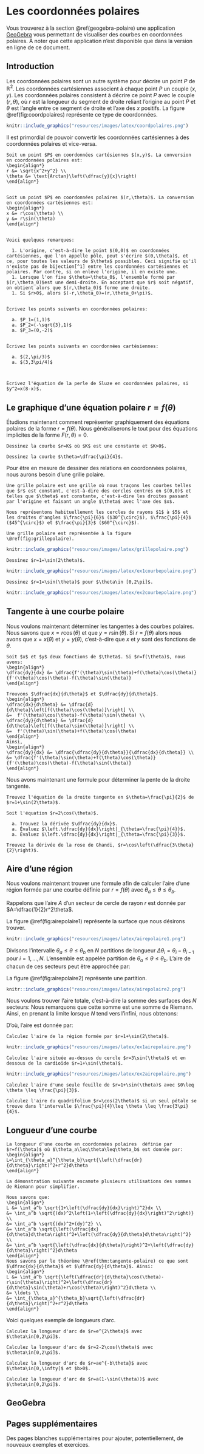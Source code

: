 # Les coordonnées polaires {#coordpolaires}

Vous trouverez à la section \@ref(geogebra-polaire) une application [GeoGebra](https://www.geogebra.org/?lang=fr) vous permettant de visualiser des courbes en coordonnées polaires. À noter que cette application n'est disponible que dans la version en ligne de ce document.

## Introduction

Les coordonnées polaires sont un autre système pour décrire un point $P$ de $\mathbb{R}^2$. Les coordonnées cartésiennes associent à chaque point $P$ un couple $(x,y)$. Les coordonnées polaires consistent à décrire ce point $P$ avec le couple $(r,\theta)$, où $r$ est la longueur du segment de droite reliant l'origine au point $P$ et $\theta$ est l'angle entre ce segment de droite et l'axe des $x$ positifs. La figure \@ref(fig:coordpolaires) représente ce type de coordonnées.

```r
knitr::include_graphics("resources/images/latex/coordpolaires.png")
```

Il est primordial de pouvoir convertir les coordonnées cartésiennes à des coordonnées polaires et vice-versa.

```proposition
Soit un point $P$ en coordonnées cartésiennes $(x,y)$. La conversion en coordonnées polaires est:
\begin{align*}
r &= \sqrt{x^2+y^2} \\
\theta &= \text{Arctan}\left(\dfrac{y}{x}\right)
\end{align*}
  
```

```proposition
Soit un point $P$ en coordonnées polaires $(r,\theta)$. La conversion en coordonnées cartésiennes est:
\begin{align*}
x &= r\cos(\theta) \\
y &= r\sin(\theta)
\end{align*}
  
```

```remark
Voici quelques remarques:

  1. L'origine, c'est-à-dire le point $(0,0)$ en coordonnées cartésiennes, que l'on appelle pôle, peut s'écrire $(0,\theta)$, et ce, pour toutes les valeurs de $\theta$ possibles. Ceci signifie qu'il n'existe pas de bijection[^1] entre les coordonnées cartésiennes et polaires. Par contre, si on enlève l'origine, il en existe une.
  1. Lorsque l'on fixe $\theta=\theta_0$, l'ensemble formé par $(r,\theta_0)$est une demi-droite. En acceptant que $r$ soit négatif, on obtient alors que $(r,\theta_0)$ forme une droite.
  1. Si $r>0$, alors $(-r,\theta_0)=(r,\theta_0+\pi)$.


```

[^1]: Une bijection est une fonction $f$ allant d'un ensemble $A$ à un ensemble $B$,
telle que pour tous les éléments de $B$, on associe une seule valeur de $A$. 

```example
Écrivez les points suivants en coordonnées polaires:
  
  a. $P_1=(1,1)$
  a. $P_2=(-\sqrt{3},1)$
  a. $P_3=(0,-2)$


```
\vspace*{10cm}

```example
Écrivez les points suivants en coordonnées cartésiennes:
  
  a. $(2,\pi/3)$
  a. $(3,3\pi/4)$
  
  
```
\vspace*{10cm}

```example
Écrivez l'équation de la perle de Sluze en coordonnées polaires, si $y^2=x(8-x)$.
```
\vspace*{6cm}

## Le graphique d'une équation polaire $r=f(\theta)$

Étudions maintenant comment représenter graphiquement des équations polaires de la forme $r=f(\theta)$. Nous généraliserons le tout pour des équations implicites de la forme $F(r,\theta)=0$.

```example
Dessinez la courbe $r=K$ où $K$ est une constante et $K>0$.
```
\vspace*{5cm}

```example
Dessinez la courbe $\theta=\dfrac{\pi}{4}$.
```
\vspace*{5cm}

Pour être en mesure de dessiner des relations en coordonnées polaires, nous aurons besoin d'une grille polaire.

```definition
Une grille polaire est une grille où nous traçons les courbes telles que $r$ est constant, c'est-à-dire des cercles centrés en $(0,0)$ et telles que $\theta$ est constante, c'est-à-dire les droites passant par l'origine et faisant un angle $\theta$ avec l'axe des $x$. 

Nous représentons habituellement les cercles de rayons $1$ à $5$ et les droites d'angles $\frac{\pi}{6}$ ($30^{\circ}$), $\frac{\pi}{4}$ ($45^{\circ}$) et $\frac{\pi}{3}$ ($60^{\circ}$).

Une grille polaire est représentée à la figure \@ref(fig:grillepolaire).
```

```r
knitr::include_graphics("resources/images/latex/grillepolaire.png")
```

```example
Dessinez $r=1=\sin(2\theta)$.
```
```r
knitr::include_graphics("resources/images/latex/ex1courbepolaire.png")
```

```example
Dessinez $r=1=\sin(\theta)$ pour $\theta\in [0,2\pi]$.
```
```r
knitr::include_graphics("resources/images/latex/ex2courbepolaire.png")
```

## Tangente à une courbe polaire

Nous voulons maintenant déterminer les tangentes à des courbes polaires. Nous savons que $x=r\cos(\theta)$ et que $y=r\sin(\theta)$. Si $r=f(\theta)$ alors nous avons que $x=x(\theta)$ et $y=y(\theta)$, c'est-à-dire que $x$ et $y$ sont des fonctions de $\theta$.

```theorem
Soit $x$ et $y$ deux fonctions de $\theta$. Si $r=f(\theta)$, nous avons:
\begin{align*}
\dfrac{dy}{dx} &= \dfrac{f'(\theta)\sin(\theta)+f(\theta)\cos(\theta)}{f'(\theta)\cos(\theta)-f(\theta)\sin(\theta)}
\end{align*}

```
```proof
Trouvons $\dfrac{dx}{d\theta}$ et $\dfrac{dy}{d\theta}$.
\begin{align*}
\dfrac{dx}{d\theta} &= \dfrac{d}{d\theta}\left[f(\theta)\cos(\theta)]\right] \\
&=  f'(\theta)\cos(\theta)-f(\theta)\sin(\theta) \\
\dfrac{dy}{d\theta} &= \dfrac{d}{d\theta}\left[f(\theta)\sin(\theta)]\right] \\
&=  f'(\theta)\sin(\theta)+f(\theta)\cos(\theta) 
\end{align*}
Ainsi,
\begin{align*}
\dfrac{dy}{dx} &= \dfrac{\dfrac{dy}{d\theta}}{\dfrac{dx}{d\theta}} \\
&= \dfrac{f'(\theta)\sin(\theta)+f(\theta)\cos(\theta)}{f'(\theta)\cos(\theta)-f(\theta)\sin(\theta)}
\end{align*}

```

Nous avons maintenant une formule pour déterminer la pente de la droite tangente.

```example
Trouvez l'équation de la droite tangente en $\theta=\frac{\pi}{2}$ de $r=1+\sin(2\theta)$.
```
\vspace*{8cm}

```example
Soit l'équation $r=2\cos(\theta)$.

  a. Trouvez la dérivée $\dfrac{dy}{dx}$.
  a. Évaluez $\left.\dfrac{dy}{dx}\right|_{\theta=\frac{\pi}{4}}$.
  a. Évaluez $\left.\dfrac{dy}{dx}\right|_{\theta=\frac{\pi}{3}}$.

```
\vspace*{10cm}

```example
Trouvez la dérivée de la rose de Ghandi, $r=\cos\left(\dfrac{3\theta}{2}\right)$.
```
\vspace*{6cm}

## Aire d'une région

Nous voulons maintenant trouver une formule afin de calculer l'aire d'une région formée par une courbe définie par $r=f(\theta)$ avec $\theta_a\leq \theta \leq \theta_b$.

Rappelons que l'aire $A$ d'un secteur de cercle de rayon $r$ est donnée par $A=\dfrac{1}{2}r^2\theta$.

La figure \@ref(fig:airepolaire1) représente la surface que nous désirons trouver.

```r
knitr::include_graphics("resources/images/latex/airepolaire1.png")
```

Divisons l'intervalle $\theta_a\leq \theta \leq \theta_b$ en $N$ partitions de longueur $\Delta \theta_i=\theta_i-\theta_{i-1}$ pour $i=1,\ldots,N$. L'ensemble
\begin{align*}
\{\theta_0=\theta_a,\theta_1,...,\theta_{N-1},\theta_{N}=\theta_b\}
\end{align*}
est appelée partition de $\theta_a\leq \theta \leq \theta_b$. L'aire de chacun de ces secteurs peut être approchée par:
\begin{align*}
A_i\approx \dfrac{1}{2}[f(\theta_i^*)]^2\Delta \theta_i, \quad \text{où $\theta_i^*\in [\theta_{i-1},\theta_{i}]$}
\end{align*}

La figure \@ref(fig:airepolaire2) représente une partition.

```r
knitr::include_graphics("resources/images/latex/airepolaire2.png")
```

Nous voulons trouver l'aire totale, c'est-à-dire la somme des surfaces des $N$ secteurs:
\begin{align*}
A\approx \sum_{i=1}^N\dfrac{1}{2}[f(\theta_i^*)]^2\Delta \theta_i
\end{align*}
Nous remarquons que cette somme est une somme de Riemann. Ainsi, en prenant la limite lorsque $N$ tend vers l'infini, nous obtenons:
\begin{align*}
A=\lim_{N\rightarrow \infty } \sum_{i=1}^N\dfrac{1}{2}[f(\theta_i^*)]^2\Delta \theta_i=\int_{\theta_a}^{\theta_b}\dfrac{1}{2}[f(\theta)]^2d \theta
\end{align*}

D'où, l'aire est donnée par:
\begin{align*}
A &= \int_{\theta_a}^{\theta_b}\dfrac{1}{2}[f(\theta)]^2 d\theta
\end{align*}

```example
Calculez l'aire de la région formée par $r=1+\sin(2\theta)$.
```
```r
knitr::include_graphics("resources/images/latex/ex1airepolaire.png")
```
\vspace*{10cm}


```example
Calculez l'aire située au-dessus du cercle $r=3\sin(\theta)$ et en dessous de la cardioïde $r=1+\sin(\theta)$.
```
```r
knitr::include_graphics("resources/images/latex/ex2airepolaire.png")
```
\vspace*{10cm}

```example
Calculez l'aire d'une seule feuille de $r=1+\sin(\theta)$ avec $0\leq \theta \leq \frac{\pi}{3}$.
```
\vspace*{10cm}

```example
Calculez l'aire du quadrifolium $r=\cos(2\theta)$ si un seul pétale se trouve dans l'intervalle $\frac{\pi}{4}\leq \theta \leq \frac{3\pi}{4}$.
```
\vspace*{10cm}

## Longueur d'une courbe

```theorem
La longueur d'une courbe en coordonnées polaires  définie par $r=f(\theta)$ où $\theta_a\leq\theta\leq\theta_b$ est donnée par:
\begin{align*}
L=\int_{\theta_a}^{\theta_b}\sqrt{\left(\dfrac{dr}{d\theta}\right)^2+r^2}d\theta
\end{align*}

```
```proof
La démonstration suivante escamote plusieurs utilisations des sommes de Riemann pour simplifier.

Nous savons que:
\begin{align*}
L &= \int_a^b \sqrt{1+\left(\dfrac{dy}{dx}\right)^2}dx \\
&= \int_a^b \sqrt{(dx)^2\left(1+\left(\dfrac{dy}{dx}\right)^2\right)} \\
&= \int_a^b \sqrt{(dx)^2+(dy)^2} \\
&= \int_a^b \sqrt{\left(\dfrac{dx}{d\theta}d\theta\right)^2+\left(\dfrac{dy}{d\theta}d\theta\right)^2} \\
&= \int_a^b \sqrt{\left(\dfrac{dx}{d\theta}\right)^2+\left(\dfrac{dy}{d\theta}\right)^2}d\theta
\end{align*}
Nous savons par le théorème \@ref(thm:tangente-polaire) ce que sont $\dfrac{dx}{d\theta}$ et $\dfrac{dy}{d\theta}$. Ainsi:
\begin{align*}
L &= \int_a^b \sqrt{\left(\dfrac{dr}{d\theta}\cos(\theta)-r\sin(\theta)\right)^2+\left(\dfrac{dr}{d\theta}\sin(\theta)+r\cos(\theta)\right)^2}d\theta \\
&= \ldots \\
&= \int_{\theta_a}^{\theta_b}\sqrt{\left(\dfrac{dr}{d\theta}\right)^2+r^2}d\theta 
\end{align*}

```

Voici quelques exemple de longueurs d'arc.

```example
Calculez la longueur d'arc de $r=e^{2\theta}$ avec $\theta\in[0,2\pi]$.
```
\vspace*{8cm}

```example
Calculez la longueur d'arc de $r=2-2\cos(\theta)$ avec $\theta\in[0,2\pi]$.
```
\vspace*{8cm}

```example
Calculez la longueur d'arc de $r=ae^{-b\theta}$ avec $\theta\in[0,\infty[$ et $b>0$.
```
\vspace*{10cm}

```example
Calculez la longueur d'arc de $r=a(1-\sin(\theta))$ avec $\theta\in[0,2\pi]$.
```
\vspace*{8cm}


## GeoGebra {#geogebra-polaire}

<script type="text/javascript" src="https://cdn.geogebra.org/apps/deployggb.js"></script>
<script type="text/javascript">
var parameters = {
"appName":"graphing",
"material_id":"khn4c2md",
"width":800,
"height":600,
"showToolBar":true,
"borderColor":null,
"showMenuBar":true,
"showFullscreenButton":true,
"enableShiftDragZoom":true};

var applet = new GGBApplet(parameters, 'applet_container');
window.onload = function() { applet.inject('applet_container'); updateHelp('AG');}
</script>
<div id="applet_container"></div>

\newpage
## Pages supplémentaires

Des pages blanches supplémentaires pour ajouter, potentiellement, de nouveaux exemples et exercices.

<!-- Code pour insérer des pages blanches dans le document pdf pour des exemples supplémentaires. -->

\multido{\i=1+1}{4}{
\newpage
\mbox{}
}
